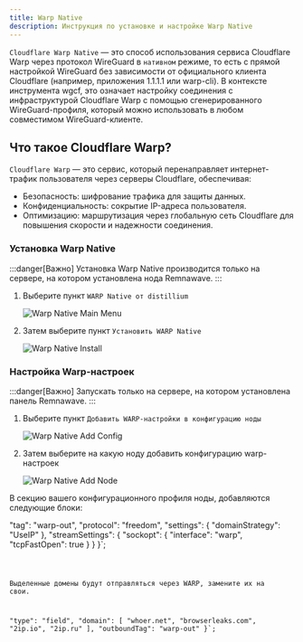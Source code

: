 ```yaml
---
title: Warp Native
description: Инструкция по установке и настройке Warp Native
---
```


`Cloudflare Warp Native` — это способ использования сервиса Cloudflare Warp через протокол WireGuard в `нативном` режиме, то есть с прямой настройкой WireGuard без зависимости от официального клиента Cloudflare (например, приложения 1.1.1.1 или warp-cli). В контексте инструмента wgcf, это означает настройку соединения с инфраструктурой Cloudflare Warp с помощью сгенерированного WireGuard-профиля, который можно использовать в любом совместимом WireGuard-клиенте.

## Что такое Cloudflare Warp?
`Cloudflare Warp` — это сервис, который перенаправляет интернет-трафик пользователя через серверы Cloudflare, обеспечивая:

- Безопасность: шифрование трафика для защиты данных.
- Конфиденциальность: сокрытие IP-адреса пользователя.
- Оптимизацию: маршрутизация через глобальную сеть Cloudflare для повышения скорости и надежности соединения.

### Установка Warp Native

:::danger[Важно]
Установка Warp Native производится только на сервере, на котором установлена нода Remnawave.
:::

<Steps>

1. Выберите пункт `WARP Native от distillium`

    ![Warp Native Main Menu](https://raw.githubusercontent.com/eGamesAPI/remnawave-reverse-proxy/refs/heads/main/docs/src/assets/ru/warp_native.png)

2. Затем выберите пункт `Установить WARP Native`

    ![Warp Native Install](https://raw.githubusercontent.com/eGamesAPI/remnawave-reverse-proxy/refs/heads/main/docs/src/assets/ru/warp_native_main_menu.png)

</Steps>

### Настройка Warp-настроек

:::danger[Важно]
Запускать только на сервере, на котором установлена панель Remnawave.
:::

<Steps>

1. Выберите пункт `Добавить WARP-настройки в конфигурацию ноды`

    ![Warp Native Add Config](https://raw.githubusercontent.com/eGamesAPI/remnawave-reverse-proxy/refs/heads/main/docs/src/assets/ru/warp_native_add_config.png)

2. Затем выберите на какую ноду добавить конфигурацию warp-настроек

    ![Warp Native Add Node](https://raw.githubusercontent.com/eGamesAPI/remnawave-reverse-proxy/refs/heads/main/docs/src/assets/ru/warp_native_add_node.png)

</Steps>

В секцию вашего конфигурационного профиля ноды, добавляются следующие блоки:

  "tag": "warp-out",
  "protocol": "freedom",
  "settings": {
    "domainStrategy": "UseIP"
  },
  "streamSettings": {
    "sockopt": {
      "interface": "warp",
      "tcpFastOpen": true
    }
  }
}`;

<Code code={exampleCode} lang="json" title={fileName} />

Выделенные домены будут отправляться через WARP, замените их на свои.

  "type": "field",
  "domain": [
    "whoer.net",
    "browserleaks.com",
    "2ip.io",
    "2ip.ru"
  ],
  "outboundTag": "warp-out"
}`;

<Code code={exampleCode2} lang="json" title={fileName2} mark={highlights} />